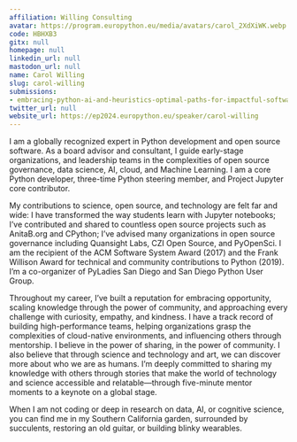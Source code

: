 ```yaml
---
affiliation: Willing Consulting
avatar: https://program.europython.eu/media/avatars/carol_2XdXiWK.webp
code: HBHXB3
gitx: null
homepage: null
linkedin_url: null
mastodon_url: null
name: Carol Willing
slug: carol-willing
submissions:
- embracing-python-ai-and-heuristics-optimal-paths-for-impactful-software
twitter_url: null
website_url: https://ep2024.europython.eu/speaker/carol-willing
---
```


I am a globally recognized expert in Python development and open source software. As a board advisor and consultant, I guide early-stage organizations, and leadership teams in the complexities of open source governance, data science, AI, cloud, and Machine Learning. I am a core Python developer, three-time Python steering member, and Project Jupyter core contributor.

My contributions to science, open source, and technology are felt far and wide: I have transformed the way students learn with Jupyter notebooks; I’ve contributed and shared to countless open source projects such as AnitaB.org and CPython; I’ve advised many organizations in open source governance including Quansight Labs, CZI Open Source, and PyOpenSci. I am the recipient of the ACM Software System Award (2017) and the Frank Willison Award for technical and community contributions to Python (2019). I’m a co-organizer of PyLadies San Diego and San Diego Python User Group.

Throughout my career, I’ve built a reputation for embracing opportunity, scaling knowledge through the power of community, and approaching every challenge with curiosity, empathy, and kindness. I have a track record of building high-performance teams, helping organizations grasp the complexities of cloud-native environments, and influencing others through mentorship. I believe in the power of sharing, in the power of community. I also believe that through science and technology and art, we can discover more about who we are as humans. I’m deeply committed to sharing my knowledge with others through stories that make the world of technology and science accessible and relatable—through five-minute mentor moments to a keynote on a global stage.

When I am not coding or deep in research on data, AI, or cognitive science, you can find me in my Southern California garden, surrounded by succulents, restoring an old guitar, or building blinky wearables.
